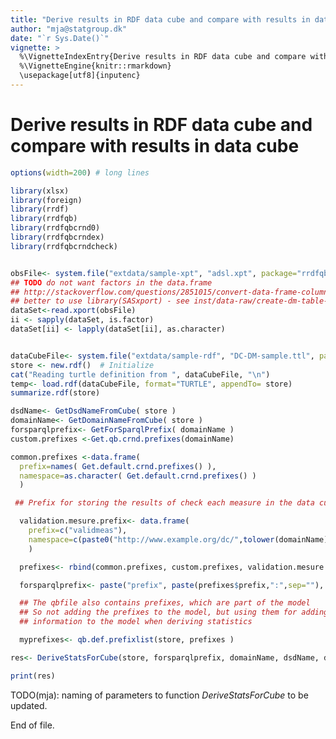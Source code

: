 ```yaml
---
title: "Derive results in RDF data cube and compare with results in data cube"
author: "mja@statgroup.dk"
date: "`r Sys.Date()`"
vignette: >
  %\VignetteIndexEntry{Derive results in RDF data cube and compare with results in data cube}
  %\VignetteEngine{knitr::rmarkdown}
  \usepackage[utf8]{inputenc}
---
```


# Derive results in RDF data cube and compare with results in data cube


```r
options(width=200) # long lines

library(xlsx)
library(foreign)
library(rrdf)
library(rrdfqb)
library(rrdfqbcrnd0)
library(rrdfqbcrndex)
library(rrdfqbcrndcheck)


obsFile<- system.file("extdata/sample-xpt", "adsl.xpt", package="rrdfqbcrndex")
## TODO do not want factors in the data.frame
## http://stackoverflow.com/questions/2851015/convert-data-frame-columns-from-factors-to-characters
## better to use library(SASxport) - see inst/data-raw/create-dm-table-as-csv.Rmd
dataSet<-read.xport(obsFile)
ii <- sapply(dataSet, is.factor)
dataSet[ii] <- lapply(dataSet[ii], as.character)


dataCubeFile<- system.file("extdata/sample-rdf", "DC-DM-sample.ttl", package="rrdfqbcrndex")
store <- new.rdf()  # Initialize
cat("Reading turtle definition from ", dataCubeFile, "\n")
temp<- load.rdf(dataCubeFile, format="TURTLE", appendTo= store)
summarize.rdf(store)

dsdName<- GetDsdNameFromCube( store )
domainName<- GetDomainNameFromCube( store )
forsparqlprefix<- GetForSparqlPrefix( domainName )
custom.prefixes <-Get.qb.crnd.prefixes(domainName)

common.prefixes <-data.frame(
  prefix=names( Get.default.crnd.prefixes() ),
  namespace=as.character( Get.default.crnd.prefixes() )
  )

 ## Prefix for storing the results of check each measure in the data cube

  validation.mesure.prefix<- data.frame(
    prefix=c("validmeas"),
    namespace=c(paste0("http://www.example.org/dc/",tolower(domainName),"/validmeas/"))
    )

  prefixes<- rbind(common.prefixes, custom.prefixes, validation.mesure.prefix)

  forsparqlprefix<- paste("prefix", paste(prefixes$prefix,":",sep=""), paste("<",prefixes$namespace,">",sep=""),sep=" ",collapse="\n")

  ## The qbfile also contains prefixes, which are part of the model
  ## So not adding the prefixes to the model, but using them for adding further
  ## information to the model when deriving statistics

  myprefixes<- qb.def.prefixlist(store, prefixes )

res<- DeriveStatsForCube(store, forsparqlprefix, domainName, dsdName, dataSet, deriveMeasureList=NULL, checkOnly=FALSE, myprefixes=myprefixes ) 

print(res)

```

TODO(mja): naming of parameters to function _DeriveStatsForCube_ to be updated.


End of file.
